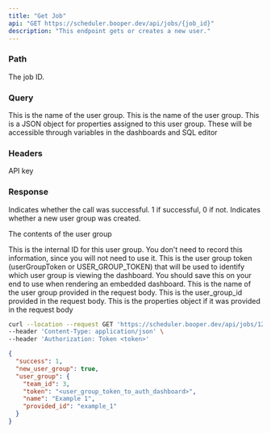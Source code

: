 ```yaml
---
title: "Get Job"
api: "GET https://scheduler.booper.dev/api/jobs/{job_id}"
description: "This endpoint gets or creates a new user."
---
```


### Path

<ParamField path="job_id" type="string" required>
  The job ID.
</ParamField>

### Query

<ParamField query="method" type="string">
  This is the name of the user group.
</ParamField>

<ParamField query="url" type="string">
  This is the name of the user group.
</ParamField>

<ParamField query="body" type="object">
  This is a JSON object for properties assigned to this user group. These will
  be accessible through variables in the dashboards and SQL editor
</ParamField>

### Headers

<ParamField header="Authorization" type="string">
  API key
</ParamField>

### Response

<ResponseField name="success" type="number">
  Indicates whether the call was successful. 1 if successful, 0 if not.
</ResponseField>

<ResponseField name="new_user_group" type="boolean">
  Indicates whether a new user group was created.
</ResponseField>

<ResponseField name="user_group" type="object">

The contents of the user group

<Expandable title="Toggle object">

<ResponseField name="team_id" type="number">
  This is the internal ID for this user group. You don't need to record this
  information, since you will not need to use it.
</ResponseField>

<ResponseField name="token" type="string">
  This is the user group token (userGroupToken or USER_GROUP_TOKEN) that will be
  used to identify which user group is viewing the dashboard. You should save
  this on your end to use when rendering an embedded dashboard.
</ResponseField>

<ResponseField name="name" type="string">
  This is the name of the user group provided in the request body.
</ResponseField>

<ResponseField name="provided_id" type="string">
  This is the user_group_id provided in the request body.
</ResponseField>

<ResponseField name="properties" type="JSON or null">
  This is the properties object if it was provided in the request body
</ResponseField>

</Expandable>

</ResponseField>

<RequestExample>

```bash Example Request
curl --location --request GET 'https://scheduler.booper.dev/api/jobs/123' \
--header 'Content-Type: application/json' \
--header 'Authorization: Token <token>'
```

</RequestExample>

<ResponseExample>

```json Response
{
  "success": 1,
  "new_user_group": true,
  "user_group": {
    "team_id": 3,
    "token": "<user_group_token_to_auth_dashboard>",
    "name": "Example 1",
    "provided_id": "example_1"
  }
}
```

</ResponseExample>
